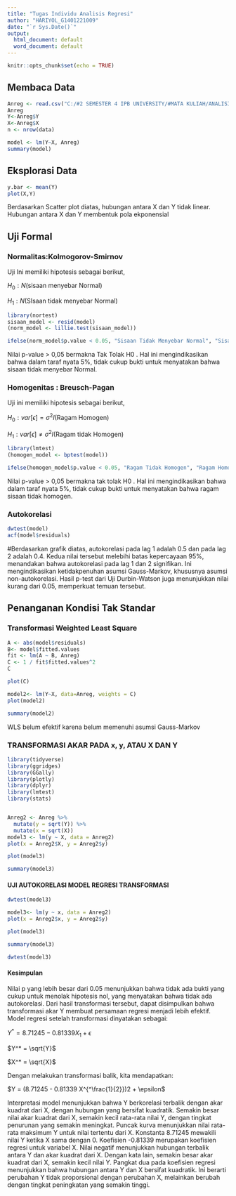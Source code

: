 ---
title: "Tugas Individu Analisis Regresi"
author: "HARIYOL_G1401221009"
date: "`r Sys.Date()`"
output:
  html_document: default
  word_document: default
---

```{r setup, include=FALSE}
knitr::opts_chunk$set(echo = TRUE)
```

## Membaca Data

```{r}
Anreg <- read.csv("C:/#2 SEMESTER 4 IPB UNIVERSITY/#MATA KULIAH/ANALISIS REGRESI/Tugas Individu.csv",sep = ";")
Anreg
Y<-Anreg$Y
X<-Anreg$X
n <- nrow(data)
```

```{r}
model <- lm(Y~X, Anreg)
summary(model)
```

## Eksplorasi Data

```{r}
y.bar <- mean(Y)
plot(X,Y)
```

Berdasarkan Scatter plot diatas, hubungan antara X dan Y tidak linear. Hubungan antara X dan Y membentuk pola ekponensial

## Uji Formal

### Normalitas:Kolmogorov-Smirnov

Uji Ini memiliki hipotesis sebagai berikut,

$H_0:N$(sisaan menyebar Normal)

$H_1:N$(SIsaan tidak menyebar Normal)

```{r}
library(nortest)
sisaan_model <- resid(model)
(norm_model <- lillie.test(sisaan_model))
```

```{r}
ifelse(norm_model$p.value < 0.05, "Sisaan Tidak Menyebar Normal", "Sisaan Menyebar Normal")
```

Nilai p-value \> 0,05 bermakna Tak Tolak H0 . Hal ini mengindikasikan bahwa dalam taraf nyata 5%, tidak cukup bukti untuk menyatakan bahwa sisaan tidak menyebar Normal.

### Homogenitas : Breusch-Pagan

Uji ini memiliki hipotesis sebagai berikut,

$H_0 : var[\epsilon]=\sigma^2I$(Ragam Homogen)

$H_1 : var[\epsilon]≠\sigma^2I$(Ragam tidak Homogen)

```{r}
library(lmtest)
(homogen_model <- bptest(model))
```

```{r}
ifelse(homogen_model$p.value < 0.05, "Ragam Tidak Homogen", "Ragam Homogen")
```

Nilai p-value \> 0,05 bermakna tak tolak H0 . Hal ini mengindikasikan bahwa dalam taraf nyata 5%, tidak cukup bukti untuk menyatakan bahwa ragam sisaan tidak homogen.

### Autokorelasi

```{r}
dwtest(model)
acf(model$residuals)
```

#Berdasarkan grafik diatas, autokorelasi pada lag 1 adalah 0.5 dan pada lag 2 adalah 0.4. Kedua nilai tersebut melebihi batas kepercayaan 95%, menandakan bahwa autokorelasi pada lag 1 dan 2 signifikan. Ini mengindikasikan ketidakpenuhan asumsi Gauss-Markov, khususnya asumsi non-autokorelasi. Hasil p-test dari Uji Durbin-Watson juga menunjukkan nilai kurang dari 0.05, memperkuat temuan tersebut.

## Penanganan Kondisi Tak Standar

### Transformasi Weighted Least Square

```{r}
A <- abs(model$residuals)
B<- model$fitted.values
fit <- lm(A ~ B, Anreg)
C <- 1 / fit$fitted.values^2
C
```

```{r}
plot(C)
```

```{r}
model2<- lm(Y~X, data=Anreg, weights = C)
plot(model2)
```

```{r}
summary(model2)
```

WLS belum efektif karena belum memenuhi asumsi Gauss-Markov

### TRANSFORMASI AKAR PADA x, y, ATAU X DAN Y

```{r}
library(tidyverse)
library(ggridges)
library(GGally)
library(plotly)
library(dplyr)
library(lmtest)
library(stats)


Anreg2 <- Anreg %>%
  mutate(y = sqrt(Y)) %>%
  mutate(x = sqrt(X))
model3 <- lm(y ~ X, data = Anreg2)
plot(x = Anreg2$X, y = Anreg2$y)
```

```{r}
plot(model3)
```

```{r}
summary(model3)
```

#### UJI AUTOKORELASI MODEL REGRESI TRANSFORMASI

```{r}
dwtest(model3)
```

```{r}
model3<- lm(y ~ x, data = Anreg2)
plot(x = Anreg2$x, y = Anreg2$y)
```

```{r}
plot(model3)
```

```{r}
summary(model3)
```

```{r}
dwtest(model3)
```

#### Kesimpulan

Nilai p yang lebih besar dari 0.05 menunjukkan bahwa tidak ada bukti yang cukup untuk menolak hipotesis nol, yang menyatakan bahwa tidak ada autokorelasi. Dari hasil transformasi tersebut, dapat disimpulkan bahwa transformasi akar Y membuat persamaan regresi menjadi lebih efektif. Model regresi setelah transformasi dinyatakan sebagai: 

$Y^* = 8.71245 - 0.81339X_1 + \epsilon$

$Y^* = \sqrt{Y}$

$X^* = \sqrt{X}$

Dengan melakukan transformasi balik, kita mendapatkan:

$Y = (8.71245 - 0.81339 X^{^\frac{1}{2}})2 + \epsilon$

Interpretasi model menunjukkan bahwa Y berkorelasi terbalik dengan akar kuadrat dari X, dengan hubungan yang bersifat kuadratik. Semakin besar nilai akar kuadrat dari X, semakin kecil rata-rata nilai Y, dengan tingkat penurunan yang semakin meningkat. Puncak kurva menunjukkan nilai rata-rata maksimum Y untuk nilai tertentu dari X. Konstanta 8.71245 mewakili nilai Y ketika X sama dengan 0. Koefisien -0.81339 merupakan koefisien regresi untuk variabel X. Nilai negatif menunjukkan hubungan terbalik antara Y dan akar kuadrat dari X. Dengan kata lain, semakin besar akar kuadrat dari X, semakin kecil nilai Y. Pangkat dua pada koefisien regresi menunjukkan bahwa hubungan antara Y dan X bersifat kuadratik. Ini berarti perubahan Y tidak proporsional dengan perubahan X, melainkan berubah dengan tingkat peningkatan yang semakin tinggi.
